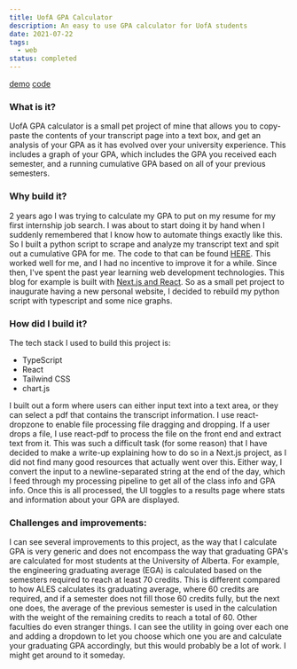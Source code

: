 ```yaml
---
title: UofA GPA Calculator
description: An easy to use GPA calculator for UofA students
date: 2021-07-22
tags:
  - web
status: completed
---
```

[demo](/projects/gpacalculator)
[code](https://github.com/KonradStanski/KonradStaniszewski.github.io/tree/master/src/pages/projects/gpacalculator)
### What is it?

UofA GPA calculator is a small pet project of mine that allows you to copy-paste the contents of your transcript page
into a text box, and get an analysis of your GPA as it has evolved over your university experience. This includes a
graph of your GPA, which includes the GPA you received each semester, and a running cumulative GPA based on all of your
previous semesters.

### Why build it?

2 years ago I was trying to calculate my GPA to put on my resume for my first internship job search. I was about to
start doing it by hand when I suddenly remembered that I know how to automate things exactly like this. So I built a
python script to scrape and analyze my transcript text and spit out a cumulative GPA for me. The code to that can be
found [HERE](https://github.com/KonradStanski/UofAGpaCalculator). This worked well for me, and I had no incentive to
improve it for a while. Since then, I've spent the past year learning web development technologies. This blog for
example is built with [Next.js and React](/blog/blog-redesign-2). So as a small pet
project to inaugurate having a new personal website, I decided to rebuild my python script with typescript and some nice
graphs.

### How did I build it?

The tech stack I used to build this project is:

-   TypeScript
-   React
-   Tailwind CSS
-   chart.js

I built out a form where users can either input text into a text area, or they can select a pdf that contains the
transcript information. I use react-dropzone to enable file processing file dragging and dropping. If a user drops a
file, I use react-pdf to process the file on the front end and extract text from it. This was such a difficult task (for
some reason) that I have decided to make a write-up explaining how to do so in a Next.js project, as I did not find many
good resources that actually went over this. Either way, I convert the input to a newline-separated string at the end of
the day, which I feed through my processing pipeline to get all of the class info and GPA info. Once this is all
processed, the UI toggles to a results page where stats and information about your GPA are displayed.

### Challenges and improvements:

I can see several improvements to this project, as the way that I calculate GPA is very generic and does not encompass
the way that graduating GPA's are calculated for most students at the University of Alberta. For example, the
engineering graduating average (EGA) is calculated based on the semesters required to reach at least 70 credits. This is
different compared to how ALES calculates its graduating average, where 60 credits are required, and if a semester does
not fill those 60 credits fully, but the next one does, the average of the previous semester is used in the calculation
with the weight of the remaining credits to reach a total of 60. Other faculties do even stranger things. I can see the
utility in going over each one and adding a dropdown to let you choose which one you are and calculate your graduating
GPA accordingly, but this would probably be a lot of work. I might get around to it someday.
